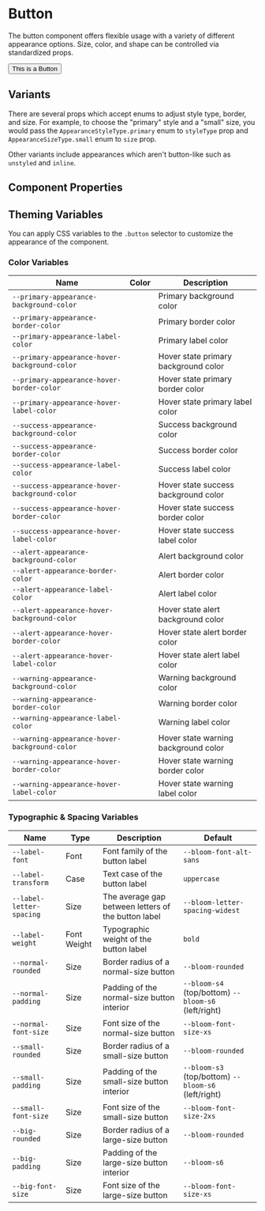 
# Button

The button component offers flexible usage with a variety of different appearance options. Size, color, and shape can be controlled via standardized props.

<Canvas>
  <Button>This is a Button</Button>
</Canvas>

## Variants

There are several props which accept enums to adjust style type, border, and size. For example, to choose the "primary" style and a "small" size, you would pass the `AppearanceStyleType.primary` enum to `styleType` prop and `AppearanceSizeType.small` enum to `size` prop.

<Canvas>
  <Story id="actions-button--small-and-primary" />
</Canvas>

Other variants include appearances which aren't button-like such as `unstyled` and `inline`.

## Component Properties

<ArgsTable of={Button} />

## Theming Variables

You can apply CSS variables to the `.button` selector to customize the appearance of the component.

### Color Variables

| Name                                          | Color                                            | Description                          |
| --------------------------------------------- | ------------------------------------------------ | ------------------------------------ |
| `--primary-appearance-background-color`       | <Swatch colorVar="--bloom-color-primary" />      | Primary background color             |
| `--primary-appearance-border-color`           | <Swatch colorVar="--bloom-color-primary" />      | Primary border color                 |
| `--primary-appearance-label-color`            | <Swatch colorVar="--bloom-color-white" />        | Primary label color                  |
| `--primary-appearance-hover-background-color` | <Swatch colorVar="--bloom-color-primary-dark" /> | Hover state primary background color |
| `--primary-appearance-hover-border-color`     | <Swatch colorVar="--bloom-color-primary-dark" /> | Hover state primary border color     |
| `--primary-appearance-hover-label-color`      | <Swatch colorVar="--bloom-color-white" />        | Hover state primary label color      |
| `--success-appearance-background-color`       | <Swatch colorVar="--bloom-color-success" />      | Success background color             |
| `--success-appearance-border-color`           | <Swatch colorVar="--bloom-color-success" />      | Success border color                 |
| `--success-appearance-label-color`            | <Swatch colorVar="--bloom-color-white" />        | Success label color                  |
| `--success-appearance-hover-background-color` | <Swatch colorVar="--bloom-color-success-dark" /> | Hover state success background color |
| `--success-appearance-hover-border-color`     | <Swatch colorVar="--bloom-color-success" />      | Hover state success border color     |
| `--success-appearance-hover-label-color`      | <Swatch colorVar="--bloom-color-white" />        | Hover state success label color      |
| `--alert-appearance-background-color`         | <Swatch colorVar="--bloom-color-alert" />        | Alert background color               |
| `--alert-appearance-border-color`             | <Swatch colorVar="--bloom-color-alert" />        | Alert border color                   |
| `--alert-appearance-label-color`              | <Swatch colorVar="--bloom-color-white" />        | Alert label color                    |
| `--alert-appearance-hover-background-color`   | <Swatch colorVar="--bloom-color-alert-dark" />   | Hover state alert background color   |
| `--alert-appearance-hover-border-color`       | <Swatch colorVar="--bloom-color-alert" />        | Hover state alert border color       |
| `--alert-appearance-hover-label-color`        | <Swatch colorVar="--bloom-color-white" />        | Hover state alert label color        |
| `--warning-appearance-background-color`       | <Swatch colorVar="--bloom-color-warn" />         | Warning background color             |
| `--warning-appearance-border-color`           | <Swatch colorVar="--bloom-color-warn" />         | Warning border color                 |
| `--warning-appearance-label-color`            | <Swatch colorVar="--bloom-color-white" />        | Warning label color                  |
| `--warning-appearance-hover-background-color` | <Swatch colorVar="--bloom-color-warn-dark" />    | Hover state warning background color |
| `--warning-appearance-hover-border-color`     | <Swatch colorVar="--bloom-color-warn" />         | Hover state warning border color     |
| `--warning-appearance-hover-label-color`      | <Swatch colorVar="--bloom-color-white" />        | Hover state warning label color      |

### Typographic & Spacing Variables

| Name                     | Type        | Description                                         | Default                                             |
| ------------------------ | ----------- | --------------------------------------------------- | --------------------------------------------------- |
| `--label-font`           | Font        | Font family of the button label                     | `--bloom-font-alt-sans`                             |
| `--label-transform`      | Case        | Text case of the button label                       | `uppercase`                                         |
| `--label-letter-spacing` | Size        | The average gap between letters of the button label | `--bloom-letter-spacing-widest`                     |
| `--label-weight`         | Font Weight | Typographic weight of the button label              | `bold`                                              |
| `--normal-rounded`       | Size        | Border radius of a normal-size button               | `--bloom-rounded`                                   |
| `--normal-padding`       | Size        | Padding of the normal-size button interior          | `--bloom-s4` (top/bottom) `--bloom-s6` (left/right) |
| `--normal-font-size`     | Size        | Font size of the normal-size button                 | `--bloom-font-size-xs`                              |
| `--small-rounded`        | Size        | Border radius of a small-size button                | `--bloom-rounded`                                   |
| `--small-padding`        | Size        | Padding of the small-size button interior           | `--bloom-s3` (top/bottom) `--bloom-s6` (left/right) |
| `--small-font-size`      | Size        | Font size of the small-size button                  | `--bloom-font-size-2xs`                             |
| `--big-rounded`          | Size        | Border radius of a large-size button                | `--bloom-rounded`                                   |
| `--big-padding`          | Size        | Padding of the large-size button interior           | `--bloom-s6`                                        |
| `--big-font-size`        | Size        | Font size of the large-size button                  | `--bloom-font-size-xs`                              |
